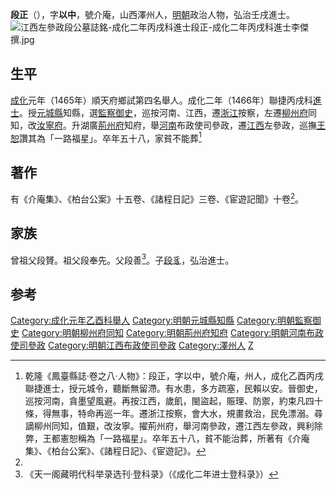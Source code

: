 {{明清人物信息框
| 姓名 = 段正
| 原名 =
| 圖片名稱= 
| 圖片大小 =
| 圖片說明 = 
| 最高職務 = 江西布政使司左參政
| 國家 = 大明 
| 爵位 =
| 籍貫 = [[山西|山西]][[澤州|澤州]]
| 族裔 = 
| 字號 = 字以中
| 諡號 =
| 出生日期 = 正統六年（1441年）
| 出生地點 = 
| 逝世日期 = 弘治戊午八月七日（1498年8月23日）
| 逝世地點 = 正陽門崇真觀之寓舍
| 墓葬 =
| 配偶 = 
| 親屬 = （子）[[段豸|段豸]]
| 出身 =
* 成化二年（1466年）丙戌科同進士出身
| 經歷 =
| 著作 =  
}}

'''段正'''（{{bd|1441年||1498年|8月23日}}），字'''以中'''，號介庵，山西澤州人，[[明朝|明朝]]政治人物，弘治壬戌進士。
[[File:江西左參政段公墓誌銘-成化二年丙戌科進士段正-成化二年丙戌科進士李傑撰.jpg|thumb]]
==生平==
[[成化|成化]]元年（1465年）順天府鄉試第四名舉人。成化二年（1466年）聯捷丙戌科[[進士|進士]]。授[[元城縣|元城縣]]知縣，選[[監察御史|監察御史]]，巡按河南、江西，遷[[浙江|浙江]]按察，左遷[[柳州府|柳州府]]同知，改[[汝寧府|汝寧府]]。升湖廣[[荊州府|荊州府]]知府，舉[[河南|河南]]布政使司參政，遷[[江西|江西]]左參政，巡撫[[王恕|王恕]]讚其為「一路福星」。卒年五十八，家貧不能葬<ref name="xianzhi">乾隆《鳳臺縣誌·卷之八·人物》：段正，字以中，號介庵，州人，成化乙酉丙戌聯捷進士，授元城令，聽斷無留滯。有水患，多方疏塞，民賴以安。晉御史，巡按河南，貪墨望風避。再按江西，歲飢，閩盜起，賑理、防禦，約束凡四十條，得無事，特命再巡一年。遷浙江按察，會大水，規畫救治，民免漂溺。尋謫柳州同知，值艱，改汝寧。擢荊州府，舉河南參政，遷江西左參政，興利除弊，王都憲恕稱為「一路福星」。卒年五十八，貧不能治葬，所著有《介庵集》、《柏台公案》、《諸程日記》、《宦遊記》。</ref>

==著作==
有《介庵集》、《柏台公案》十五卷、《諸程日記》三卷、《宦遊記聞》十卷<ref name="xianzhi" />。

==家族==
曾祖父段贇。祖父段奉先。父段善<ref>《天一阁藏明代科举录选刊·登科录》（《成化二年进士登科录》）</ref>。子[[段豸|段豸]]，弘治進士。

==参考==
{{reflist}}

{{start box}}
{{s-off}}
{{s-before|[[吳彥華|吳彥華]]}}
{{s-title|明朝荊州府知府|弘治年間}}
{{s-after|[[王綬|王綬]]}}
{{end box}}

{{明朝人物小作品}}
{{成化二年丙戌科殿試金榜}}
{{DEFAULTSORT:Duan段}}

[[Category:成化元年乙酉科舉人|Category:成化元年乙酉科舉人]]
[[Category:明朝元城縣知縣|Category:明朝元城縣知縣]]
[[Category:明朝監察御史|Category:明朝監察御史]]
[[Category:明朝柳州府同知|Category:明朝柳州府同知]]
[[Category:明朝荊州府知府|Category:明朝荊州府知府]]
[[Category:明朝河南布政使司參政|Category:明朝河南布政使司參政]]
[[Category:明朝江西布政使司參政|Category:明朝江西布政使司參政]]
[[Category:澤州人|Category:澤州人]]
[[Category:段姓|Z]]